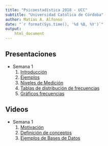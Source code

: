 ```yaml
---
title: "Psicoestadística 2018 - UCC"
subtitle: "Universidad Católica de Córdoba"
author: Matías A. Alfonso
date: "`r format(Sys.time(), '%d %B, %Y')`"
output:
    html_document
---
```


## Presentaciones

* Semana 1
    1. [Introducción](./01_Introducción/introduccion.html)
    2. [Ejemplos](./01_ejemplosIntroduccion/ejemplosIntroduccion.html)
    3. [Niveles de Medición](./01_NivelesMedicion/nivelesMedicion.html)
    4. [Tablas de distribución de frecuencias](./02_tablasFrecuencia/02_tablasFrecuencia.html)
    5. [Gráficos frecuencias](./02_graficoFrecuencias/02_graficoFrecuencias.html)

## Videos

* Semana 1
    1. [Motivación](https://youtu.be/KkgTu8_edPg)
    3. [Definición de conceptos](https://youtu.be/safhRHTMWcU)
    2. [Ejemplos de Bases de Datos](https://youtu.be/P-Iskr34erg)
